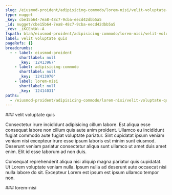 ```yaml
---
slug: /eiusmod-proident/adipisicing-commodo/lorem-nisi/velit-voluptate-quis
type: nugget
_key: cbe15b64-7ea8-48c7-9cba-eecd42dbb5a5
_id: nugget/cbe15b64-7ea8-48c7-9cba-eecd42dbb5a5
_rev: _iKCEntW--A
fspath: blah/eiusmod-proident/adipisicing-commodo/lorem-nisi/velit-voluptate-quis.md
label: velit voluptate quis
pageRefs: {}
breadcrumbs:
  - - label: eiusmod-proident
      shortlabel: null
      _key: '12413967'
    - label: adipisicing-commodo
      shortlabel: null
      _key: '12413970'
    - label: lorem-nisi
      shortlabel: null
      _key: '12414031'
paths:
  - /eiusmod-proident/adipisicing-commodo/lorem-nisi/velit-voluptate-quis
---
```


<NuggetArea>
<Nugget slug="/eiusmod-proident/adipisicing-commodo/lorem-nisi/velit-voluptate-quis" type="nugget" _key="cbe15b64-7ea8-48c7-9cba-eecd42dbb5a5" _id="nugget/cbe15b64-7ea8-48c7-9cba-eecd42dbb5a5" _rev="_iKCEntW--A" fspath="blah/eiusmod-proident/adipisicing-commodo/lorem-nisi/velit-voluptate-quis.md" label="velit voluptate quis" paths="/eiusmod-proident/adipisicing-commodo/lorem-nisi/velit-voluptate-quis">
<NuggetBody>
### velit voluptate quis

Consectetur irure incididunt adipisicing cillum labore. Est aliqua esse consequat labore non cillum quis aute anim proident. Ullamco eu incididunt fugiat commodo aute fugiat voluptate pariatur. Sint cupidatat ipsum veniam veniam nisi excepteur irure esse ipsum laboris est minim sunt eiusmod. Deserunt veniam pariatur consectetur aliqua sunt ullamco ut amet duis amet enim. Elit id esse laborum ad non duis.

Consequat reprehenderit aliqua nisi aliquip magna pariatur quis cupidatat. Ut Lorem voluptate veniam nulla. Ipsum nulla ad deserunt aute occaecat nisi nulla labore do sit. Excepteur Lorem est ipsum est ipsum ullamco tempor non.

</NuggetBody>
<Breadcrumbs>
<Crumbs>
<Crumb _key="12413967" label="eiusmod-proident" /><Crumb _key="12413970" label="adipisicing-commodo" /><Crumb _key="12414031" label="lorem-nisi" />
</Crumbs>
</Breadcrumbs>
</Nugget>

<NuggetsInbound>
</NuggetsInbound>
<NuggetsOutbound>
</NuggetsOutbound>
</NuggetArea>
<PassagesInbound>
<Passage direction="inbound" type="passage" _key="12414031" _id="passage/12414031" _rev="_iKCEntS--A" label="lorem-nisi" passage="lorem-nisi" fspath="blah/eiusmod-proident/adipisicing-commodo/lorem-nisi" paths="/eiusmod-proident/adipisicing-commodo/lorem-nisi" slug="/eiusmod-proident/adipisicing-commodo/lorem-nisi">
<NuggetBody>
### lorem-nisi

</NuggetBody>
<Breadcrumbs>
<Crumbs>
<Crumb _key="12413967" label="eiusmod-proident" /><Crumb _key="12413970" label="adipisicing-commodo" />
</Crumbs>
</Breadcrumbs>
</Passage>

</PassagesInbound>
<PassagesOutbound>
</PassagesOutbound>
